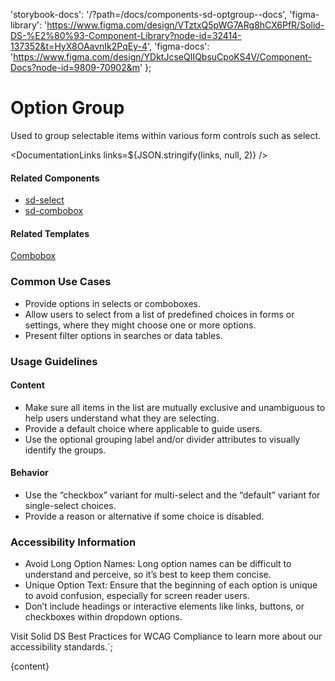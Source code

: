 

  'storybook-docs': '/?path=/docs/components-sd-optgroup--docs',
  'figma-library':
    'https://www.figma.com/design/VTztxQ5pWG7ARg8hCX6PfR/Solid-DS-%E2%80%93-Component-Library?node-id=32414-137352&t=HyX8OAavnIk2PqEy-4',
  'figma-docs': 'https://www.figma.com/design/YDktJcseQIIQbsuCpoKS4V/Component-Docs?node-id=9809-70902&m'
};

# Option Group

Used to group selectable items within various form controls such as select.

<DefaultStory />

<DocumentationLinks links=${JSON.stringify(links, null, 2)} />

#### Related Components

- [sd-select](/?path=/docs/components-sd-select--docs)
- [sd-combobox](/?path=/docs/components-sd-combobox--docs)

#### Related Templates

[Combobox](/?path=/docs/templates-combobox--docs)

### Common Use Cases

- Provide options in selects or comboboxes.
- Allow users to select from a list of predefined choices in forms or settings, where they might choose one or more options.
- Present filter options in searches or data tables.

### Usage Guidelines

#### Content

- Make sure all items in the list are mutually exclusive and unambiguous to help users understand what they are selecting.
- Provide a default choice where applicable to guide users.
- Use the optional grouping label and/or divider attributes to visually identify the groups.

#### Behavior

- Use the “checkbox” variant for multi-select and the “default” variant for single-select choices.
- Provide a reason or alternative if some choice is disabled.

### Accessibility Information

- Avoid Long Option Names: Long option names can be difficult to understand and perceive, so it’s best to keep them concise.
- Unique Option Text: Ensure that the beginning of each option is unique to avoid confusion, especially for screen reader users.
- Don’t include headings or interactive elements like links, buttons, or checkboxes within dropdown options.

Visit <sd-link href="https://www.figma.com/design/YDktJcseQIIQbsuCpoKS4V/Component-Docs?node-id=10708-5011&t=Z1FxSGWkmXG5r5sw-4" target="_blank">Solid DS Best Practices for WCAG Compliance</sd-link> to learn more about our accessibility standards.`;

<Meta title="Components/sd-optgroup/Overview" />

<OverviewFormatter story={SdOptGroupStories.Default}>{content}</OverviewFormatter>
